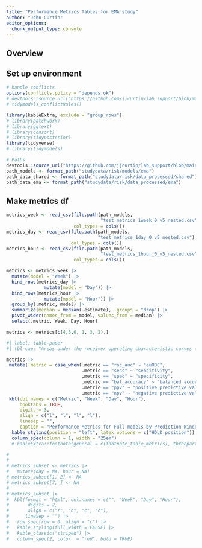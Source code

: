 ```yaml
---
title: "Performance Metrics Tables for EMA study"
author: "John Curtin"
editor_options: 
  chunk_output_type: console
---
```


## Overview



## Set up environment
```r
# handle conflicts
options(conflicts.policy = "depends.ok")
# devtools::source_url("https://github.com/jjcurtin/lab_support/blob/main/fun_ml.R?raw=true")
# tidymodels_conflictRules()

library(kableExtra, exclude = "group_rows")
# library(patchwork)
# library(ggtext)
# library(consort)
# library(tidyposterior)
library(tidyverse)
# library(tidymodels)

# Paths
devtools::source_url("https://github.com/jjcurtin/lab_support/blob/main/format_path.R?raw=true")
path_models <- format_path("studydata/risk/models/ema")
path_data_shared <- format_path("studydata/risk/data_processed/shared")
path_data_ema <- format_path("studydata/risk/data_processed/ema")
```

## Make metrics df
```r
metrics_week <- read_csv(file.path(path_models, 
                                   "test_metrics_1week_0_v5_nested.csv"),
                         col_types = cols())
metrics_day <- read_csv(file.path(path_models, 
                                  "test_metrics_1day_0_v5_nested.csv"),
                        col_types = cols())
metrics_hour <- read_csv(file.path(path_models, 
                                   "test_metrics_1hour_0_v5_nested.csv"),
                         col_types = cols())

```


```r
metrics <- metrics_week |> 
  mutate(model = "Week") |> 
  bind_rows(metrics_day |> 
              mutate(model = "Day")) |> 
  bind_rows(metrics_hour |> 
              mutate(model = "Hour")) |> 
  group_by(.metric, model) |> 
  summarize(median = median(.estimate), .groups = "drop") |> 
  pivot_wider(names_from = model, values_from = median) |> 
  select(.metric, Week, Day, Hour)

metrics <- metrics[c(4,5,6, 1, 3, 2),]
```

```r
#| label: table-paper
#| tbl-cap: "Areas under the receiver operating characteristic curves (auROCs) summarize the model's sensitivity and specificity over all possible decision thresholds. Sensitivity, specificity, balanced accuracy, positive predictive value, and negative predictive value are performance metrics calculated at a single decision threshold for each model determined with Youden’s index. All metrics represent median values across 30 held-out test sets." 

metrics |> 
 mutate(.metric = case_when(.metric == "roc_auc" ~ "auROC",
                            .metric == "sens" ~ "sensitivity",
                            .metric == "spec" ~ "specificity",
                            .metric == "bal_accuracy" ~ "balanced accuracy",
                            .metric == "ppv" ~ "positive predictive value",
                            .metric == "npv" ~ "negative predictive value")) |> 
 kbl(col.names = c("Metric", "Week", "Day", "Hour"),
     booktabs = TRUE,
     digits = 3,
     align = c("l", "l", "l", "l"),
     linesep = "",
     caption = "Performance Metrics for Full models by Prediction Window") |>  
  kable_styling(position = "left", latex_options = c("HOLD_position")) |>  
  column_spec(column = 1, width = "25em")  
  # kableExtra::footnote(general = c(footnote_table_metrics), threeparttable = TRUE)
```

```r
# 
# 
# metrics_subset <- metrics |> 
#   mutate(day = NA, hour = NA)
# metrics_subset[1, 2] <- NA
# metrics_subset[7, ] <- NA
# 
# metrics_subset |>
#  kbl(format = "html", col.names = c("", "Week", "Day", "Hour"),
#       digits = 2,
#       align = c("r", "c", "c", "c"),
#      linesep = "") |> 
#   row_spec(row = 0, align = "c") |> 
#   kable_styling(full_width = FALSE) |> 
#   kable_classic("striped") |> 
#   column_spec(2, color  = "red", bold = TRUE)
```
